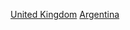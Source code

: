 {{Commonscat|Relations of Argentina and the United Kingdom}}

[[Category:阿根廷雙邊關係|United Kingdom]]
[[Category:英國雙邊關係|Argentina]]